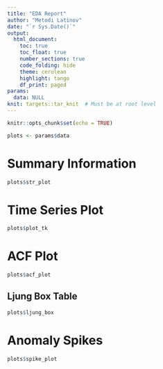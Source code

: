 ```yaml
---
title: "EDA Report"
author: "Metodi Latinov"
date: "`r Sys.Date()`"
output:
  html_document:
    toc: true
    toc_float: true
    number_sections: true
    code_folding: hide
    theme: cerulean
    highlight: tango
    df_print: paged
params:
  data: NULL
knit: targets::tar_knit  # Must be at root level
---
```


```r
knitr::opts_chunk$set(echo = TRUE)
```

```r
plots <- params$data
```


# Summary Information

```r
plots$str_plot
```

# Time Series Plot

```r
plots$plot_tk
```

# ACF Plot

```r
plots$acf_plot
```

## Ljung Box Table

```r
plots$ljung_box
```

# Anomaly Spikes

```r
plots$spike_plot
```
